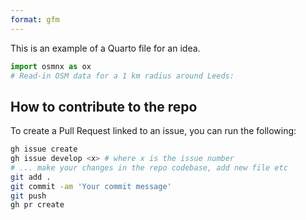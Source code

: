 ```yaml
---
format: gfm
---
```


This is an example of a Quarto file for an idea.


```python
import osmnx as ox
# Read-in OSM data for a 1 km radius around Leeds:

```

## How to contribute to the repo

To create a Pull Request linked to an issue, you can run the following:

```bash
gh issue create
gh issue develop <x> # where x is the issue number
# ... make your changes in the repo codebase, add new file etc
git add .
git commit -am 'Your commit message'
git push
gh pr create
```